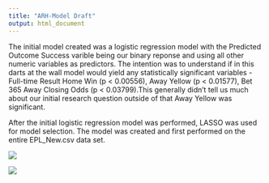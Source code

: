 ```yaml
---
title: "ARH-Model Draft"
output: html_document
---
```


The initial model created was a logistic regression model with the Predicted Outcome Success varible being our binary reponse and using all other numeric variables as predictors. The intention was to understand if in this darts at the wall model would yield any statistically significant variables - Full-time Result Home Win (p \< 0.00556), Away Yellow (p \< 0.01577), Bet 365 Away Closing Odds (p \< 0.03799).This generally didn't tell us much about our initial research question outside of that Away Yellow was significant.

After the initial logistic regression model was performed, LASSO was used for model selection. The model was created and first performed on the entire EPL_New.csv data set.

![](Model Photos/Screenshot 2024-12-09 at 2.13.46 PM.png)

![](Model Photos/Screenshot 2024-12-09 at 2.14.02 PM.png)
